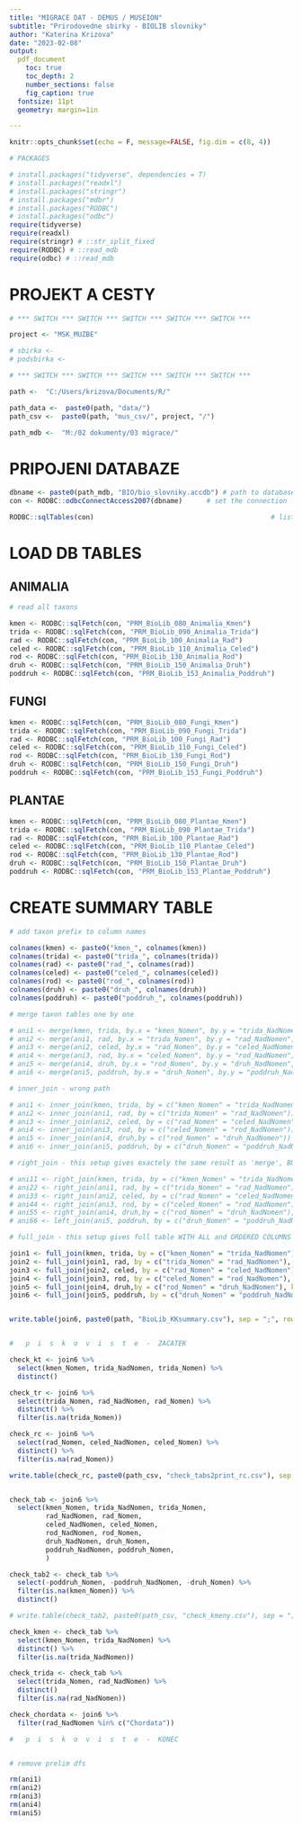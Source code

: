 ```yaml
---
title: "MIGRACE DAT - DEMUS / MUSEION"
subtitle: "Prirodovedne sbirky - BIOLIB slovniky"
author: "Katerina Krizova"
date: "2023-02-08"
output:
  pdf_document
    toc: true
    toc_depth: 2
    number_sections: false
    fig_caption: true
  fontsize: 11pt
  geometry: margin=1in

---
```


\newpage 

```r
knitr::opts_chunk$set(echo = F, message=FALSE, fig.dim = c(8, 4))

# PACKAGES

# install.packages("tidyverse", dependencies = T)
# install.packages("readxl")
# install.packages("stringr")
# install.packages("mdbr")
# install.packages("RODBC")
# install.packages("odbc")
require(tidyverse)
require(readxl)
require(stringr) # ::str_split_fixed
require(RODBC) # ::read_mdb
require(odbc) # ::read_mdb

```

\newpage 

# PROJEKT A CESTY

```r

# *** SWITCH *** SWITCH *** SWITCH *** SWITCH *** SWITCH ***

project <- "MSK_MUZBE"

# sbirka <- 
# podsbirka <- 

# *** SWITCH *** SWITCH *** SWITCH *** SWITCH *** SWITCH ***

path <-  "C:/Users/krizova/Documents/R/"

path_data <-  paste0(path, "data/")
path_csv <-  paste0(path, "mus_csv/", project, "/")

path_mdb <-  "M:/02 dokumenty/03 migrace/"

```


# PRIPOJENI DATABAZE

```r

dbname <- paste0(path_mdb, "BIO/bio_slovniky.accdb") # path to database
con <- RODBC::odbcConnectAccess2007(dbname)      # set the connection

RODBC::sqlTables(con)                                            # list tables in database

```

\newpage


# LOAD DB TABLES

## ANIMALIA

```r

# read all taxons

kmen <- RODBC::sqlFetch(con, "PRM_BioLib_080_Animalia_Kmen")
trida <- RODBC::sqlFetch(con, "PRM_BioLib_090_Animalia_Trida")  
rad <- RODBC::sqlFetch(con, "PRM_BioLib_100_Animalia_Rad")  
celed <- RODBC::sqlFetch(con, "PRM_BioLib_110_Animalia_Celed")  
rod <- RODBC::sqlFetch(con, "PRM_BioLib_130_Animalia_Rod")  
druh <- RODBC::sqlFetch(con, "PRM_BioLib_150_Animalia_Druh")  
poddruh <- RODBC::sqlFetch(con, "PRM_BioLib_153_Animalia_Poddruh") 

```


## FUNGI

```r

kmen <- RODBC::sqlFetch(con, "PRM_BioLib_080_Fungi_Kmen")  
trida <- RODBC::sqlFetch(con, "PRM_BioLib_090_Fungi_Trida")  
rad <- RODBC::sqlFetch(con, "PRM_BioLib_100_Fungi_Rad")  
celed <- RODBC::sqlFetch(con, "PRM_BioLib_110_Fungi_Celed")  
rod <- RODBC::sqlFetch(con, "PRM_BioLib_130_Fungi_Rod")  
druh <- RODBC::sqlFetch(con, "PRM_BioLib_150_Fungi_Druh")  
poddruh <- RODBC::sqlFetch(con, "PRM_BioLib_153_Fungi_Poddruh")      

```


## PLANTAE

```r

kmen <- RODBC::sqlFetch(con, "PRM_BioLib_080_Plantae_Kmen")  
trida <- RODBC::sqlFetch(con, "PRM_BioLib_090_Plantae_Trida")  
rad <- RODBC::sqlFetch(con, "PRM_BioLib_100_Plantae_Rad")  
celed <- RODBC::sqlFetch(con, "PRM_BioLib_110_Plantae_Celed")  
rod <- RODBC::sqlFetch(con, "PRM_BioLib_130_Plantae_Rod")  
druh <- RODBC::sqlFetch(con, "PRM_BioLib_150_Plantae_Druh")  
poddruh <- RODBC::sqlFetch(con, "PRM_BioLib_153_Plantae_Poddruh") 

```

# CREATE SUMMARY TABLE

```r

# add taxon prefix to column names

colnames(kmen) <- paste0("kmen_", colnames(kmen))
colnames(trida) <- paste0("trida_", colnames(trida))
colnames(rad) <- paste0("rad_", colnames(rad))
colnames(celed) <- paste0("celed_", colnames(celed))
colnames(rod) <- paste0("rod_", colnames(rod))
colnames(druh) <- paste0("druh_", colnames(druh))
colnames(poddruh) <- paste0("poddruh_", colnames(poddruh))

# merge taxon tables one by one

# ani1 <- merge(kmen, trida, by.x = "kmen_Nomen", by.y = "trida_NadNomen", all.y = T) # 98
# ani2 <- merge(ani1, rad, by.x = "trida_Nomen", by.y = "rad_NadNomen", all.y = T) # 581
# ani3 <- merge(ani2, celed, by.x = "rad_Nomen", by.y = "celed_NadNomen", all.y = T) # 6 515
# ani4 <- merge(ani3, rod, by.x = "celed_Nomen", by.y = "rod_NadNomen", all.y = T) # 19 643
# ani5 <- merge(ani4, druh, by.x = "rod_Nomen", by.y = "druh_NadNomen", all.y = T) # 103 970
# ani6 <- merge(ani5, poddruh, by.x = "druh_Nomen", by.y = "poddruh_NadNomen", all = T) # 124 505

# inner_join - wrong path

# ani1 <- inner_join(kmen, trida, by = c("kmen_Nomen" = "trida_NadNomen")) # 98
# ani2 <- inner_join(ani1, rad, by = c("trida_Nomen" = "rad_NadNomen")) # 557
# ani3 <- inner_join(ani2, celed, by = c("rad_Nomen" = "celed_NadNomen")) # 6 153
# ani4 <- inner_join(ani3, rod, by = c("celed_Nomen" = "rod_NadNomen")) # 18 324
# ani5 <- inner_join(ani4, druh,by = c("rod_Nomen" = "druh_NadNomen")) # 92 791
# ani6 <- inner_join(ani5, poddruh, by = c("druh_Nomen" = "poddruh_NadNomen")) # 25 972 

# right_join - this setup gives exactely the same result as 'merge', BUT WITH ORDERED COLUMNS

# ani11 <- right_join(kmen, trida, by = c("kmen_Nomen" = "trida_NadNomen"), keep = T) # 98
# ani22 <- right_join(ani1, rad, by = c("trida_Nomen" = "rad_NadNomen"), keep = T) # 557
# ani33 <- right_join(ani2, celed, by = c("rad_Nomen" = "celed_NadNomen"), keep = T) # 6 153
# ani44 <- right_join(ani3, rod, by = c("celed_Nomen" = "rod_NadNomen"), keep = T) # 18 324
# ani55 <- right_join(ani4, druh,by = c("rod_Nomen" = "druh_NadNomen"), keep = T) # 92 791
# ani66 <- left_join(ani5, poddruh, by = c("druh_Nomen" = "poddruh_NadNomen"), keep = T) # 25 972 

# full_join - this setup gives full table WITH ALL and ORDERED COLUMNS

join1 <- full_join(kmen, trida, by = c("kmen_Nomen" = "trida_NadNomen"), keep = T, multiple = "any") # 111
join2 <- full_join(join1, rad, by = c("trida_Nomen" = "rad_NadNomen"), keep = T, multiple = "any") # 605
join3 <- full_join(join2, celed, by = c("rad_Nomen" = "celed_NadNomen"), keep = T, multiple = "any") # 6 569
join4 <- full_join(join3, rod, by = c("celed_Nomen" = "rod_NadNomen"), keep = T, multiple = "any") # 23 970
join5 <- full_join(join4, druh,by = c("rod_Nomen" = "druh_NadNomen"), keep = T, multiple = "any") # 108 313
join6 <- full_join(join5, poddruh, by = c("druh_Nomen" = "poddruh_NadNomen"), keep = T, multiple = "any") # 128 848


write.table(join6, paste0(path, "BioLib_KKsummary.csv"), sep = ";", row.names = F)


#   p  i  s  k  o  v  i  s  t  e  -  ZACATEK

check_kt <- join6 %>% 
  select(kmen_Nomen, trida_NadNomen, trida_Nomen) %>% 
  distinct()

check_tr <- join6 %>% 
  select(trida_Nomen, rad_NadNomen, rad_Nomen) %>% 
  distinct() %>% 
  filter(is.na(trida_Nomen))

check_rc <- join6 %>% 
  select(rad_Nomen, celed_NadNomen, celed_Nomen) %>% 
  distinct() %>% 
  filter(is.na(rad_Nomen))

write.table(check_rc, paste0(path_csv, "check_tabs2print_rc.csv"), sep = ";", row.names = F)


check_tab <- join6 %>% 
  select(kmen_Nomen, trida_NadNomen, trida_Nomen, 
         rad_NadNomen, rad_Nomen, 
         celed_NadNomen, celed_Nomen, 
         rod_NadNomen, rod_Nomen, 
         druh_NadNomen, druh_Nomen, 
         poddruh_NadNomen, poddruh_Nomen, 
         )

check_tab2 <- check_tab %>% 
  select(-poddruh_Nomen, -poddruh_NadNomen, -druh_Nomen) %>% 
  filter(is.na(kmen_Nomen)) %>% 
  distinct()

# write.table(check_tab2, paste0(path_csv, "check_kmeny.csv"), sep = ";")

check_kmen <- check_tab %>% 
  select(kmen_Nomen, trida_NadNomen) %>% 
  distinct() %>% 
  filter(is.na(trida_NadNomen))

check_trida <- check_tab %>% 
  select(trida_Nomen, rad_NadNomen) %>% 
  distinct() 
  filter(is.na(rad_NadNomen))

check_chordata <- join6 %>% 
  filter(rad_NadNomen %in% c("Chordata"))

#   p  i  s  k  o  v  i  s  t  e  -  KONEC


# remove prelim dfs

rm(ani1)
rm(ani2)
rm(ani3)
rm(ani4)
rm(ani5)

```


